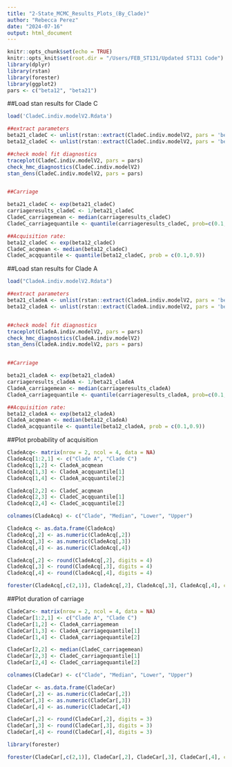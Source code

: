 ```yaml
---
title: "2-State_MCMC_Results_Plots_(By_Clade)"
author: "Rebecca Perez"
date: "2024-07-16"
output: html_document
---
```


```r
knitr::opts_chunk$set(echo = TRUE)
knitr::opts_knit$set(root.dir = "/Users/FEB_ST131/Updated ST131 Code")
library(dplyr)
library(rstan)
library(forester)
library(ggplot2)
pars <- c("beta12", "beta21")
```

##Load stan results for Clade C 
```r
load('CladeC.indiv.modelV2.Rdata')

##extract parameters 
beta21_cladeC <- unlist(rstan::extract(CladeC.indiv.modelV2, pars = 'beta21'))
beta12_cladeC <- unlist(rstan::extract(CladeC.indiv.modelV2, pars = 'beta12'))

##check model fit diagnostics 
traceplot(CladeC.indiv.modelV2, pars = pars)
check_hmc_diagnostics(CladeC.indiv.modelV2) 
stan_dens(CladeC.indiv.modelV2, pars = pars)


##Carriage 

beta21_cladeC <- exp(beta21_cladeC)
carriageresults_cladeC <- 1/beta21_cladeC
CladeC_carriagemean <- median(carriageresults_cladeC)
CladeC_carriagequantile <- quantile(carriageresults_cladeC, prob=c(0.1,0.9))

##Acquisition rate:
beta12_cladeC <- exp(beta12_cladeC)
CladeC_acqmean <- median(beta12_cladeC)
CladeC_acqquantile <- quantile(beta12_cladeC, prob = c(0.1,0.9))


```

##Load stan results for Clade A 
```r
load("CladeA.indiv.modelV2.Rdata")

##extract parameters 
beta21_cladeA <- unlist(rstan::extract(CladeA.indiv.modelV2, pars = 'beta21'))
beta12_cladeA <- unlist(rstan::extract(CladeA.indiv.modelV2, pars = 'beta12'))


##check model fit diagnostics 
traceplot(CladeA.indiv.modelV2, pars = pars)
check_hmc_diagnostics(CladeA.indiv.modelV2) 
stan_dens(CladeA.indiv.modelV2, pars = pars)


##Carriage 

beta21_cladeA <- exp(beta21_cladeA)
carriageresults_cladeA <- 1/beta21_cladeA
CladeA_carriagemean <- median(carriageresults_cladeA)
CladeA_carriagequantile <- quantile(carriageresults_cladeA, prob=c(0.1,0.9))

##Acquisition rate:
beta12_cladeA <- exp(beta12_cladeA)
CladeA_acqmean <- median(beta12_cladeA)
CladeA_acqquantile <- quantile(beta12_cladeA, prob = c(0.1,0.9))


```

##Plot probability of acquisition 
```r
CladeAcq<- matrix(nrow = 2, ncol = 4, data = NA)
CladeAcq[1:2,1] <- c("Clade A", "Clade C")
CladeAcq[1,2] <- CladeA_acqmean
CladeAcq[1,3] <- CladeA_acqquantile[1]
CladeAcq[1,4] <- CladeA_acqquantile[2]

CladeAcq[2,2] <- CladeC_acqmean
CladeAcq[2,3] <- CladeC_acqquantile[1]
CladeAcq[2,4] <- CladeC_acqquantile[2]

colnames(CladeAcq) <- c("Clade", "Median", "Lower", "Upper")

CladeAcq <- as.data.frame(CladeAcq)
CladeAcq[,2] <- as.numeric(CladeAcq[,2])
CladeAcq[,3] <- as.numeric(CladeAcq[,3])
CladeAcq[,4] <- as.numeric(CladeAcq[,4])

CladeAcq[,2] <- round(CladeAcq[,2], digits = 4)
CladeAcq[,3] <- round(CladeAcq[,3], digits = 4)
CladeAcq[,4] <- round(CladeAcq[,4], digits = 4)

forester(CladeAcq[,c(2,1)], CladeAcq[,2], CladeAcq[,3], CladeAcq[,4], ci_sep = " - ", null_line_at = 0, estimate_precision = 4, estimate_col_name = "Median Probability of Acquisition [80% CrI]", file_path = "/Users/lynnperez/Downloads/V3_Clade_Acq_Forest_Plot.png", nudge_width = -0.5, font_family = "Arial", x_scale_linear=TRUE, xlim = c(0.000, 0.01), xbreaks = seq(0.000, 0.01, by = 0.005), stripe_colour = "white", point_sizes = 2)


```

##Plot duration of carriage 

```r

CladeCar<- matrix(nrow = 2, ncol = 4, data = NA)
CladeCar[1:2,1] <- c("Clade A", "Clade C")
CladeCar[1,2] <- CladeA_carriagemean
CladeCar[1,3] <- CladeA_carriagequantile[1]
CladeCar[1,4] <- CladeA_carriagequantile[2]

CladeCar[2,2] <- median(CladeC_carriagemean)
CladeCar[2,3] <- CladeC_carriagequantile[1]
CladeCar[2,4] <- CladeC_carriagequantile[2]

colnames(CladeCar) <- c("Clade", "Median", "Lower", "Upper")

CladeCar <- as.data.frame(CladeCar)
CladeCar[,2] <- as.numeric(CladeCar[,2])
CladeCar[,3] <- as.numeric(CladeCar[,3])
CladeCar[,4] <- as.numeric(CladeCar[,4])

CladeCar[,2] <- round(CladeCar[,2], digits = 3)
CladeCar[,3] <- round(CladeCar[,3], digits = 3)
CladeCar[,4] <- round(CladeCar[,4], digits = 3)

library(forester)

forester(CladeCar[,c(2,1)], CladeCar[,2], CladeCar[,3], CladeCar[,4], ci_sep = " - ", null_line_at = 0, estimate_precision = 2, estimate_col_name = "Median Carriage Duration [80% CrI]", file_path = "/Users/lynnperez/Downloads/V3_Clade_Carriage_Forest_Plot.png", nudge_width = -0.5, font_family = "Arial", x_scale_linear=TRUE, stripe_colour = "white", point_sizes = 2)

```

